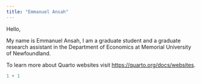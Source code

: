 ```yaml
---
title: "Emmanuel Ansah"
---
```


Hello,

My name is Emmanuel Ansah, I am a graduate student and a graduate research assistant in the Department of Economics at Memorial University of Newfoundland.

To learn more about Quarto websites visit <https://quarto.org/docs/websites>.

```r
1 + 1
```
